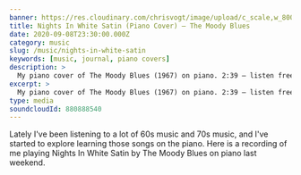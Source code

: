 ```yaml
---
banner: https://res.cloudinary.com/chrisvogt/image/upload/c_scale,w_800/v1599632188/chrisvogt-me/galleries/cover-photos/CJV_0572.jpg
title: Nights In White Satin (Piano Cover) – The Moody Blues
date: 2020-09-08T23:30:00.000Z
category: music
slug: /music/nights-in-white-satin
keywords: [music, journal, piano covers]
description: >
  My piano cover of The Moody Blues (1967) on piano. 2:39 – listen free on SoundCloud.
excerpt: >
  My piano cover of The Moody Blues (1967) on piano. 2:39 – listen free on SoundCloud.
type: media
soundcloudId: 880888540
---
```


Lately I've been listening to a lot of 60s music and 70s music, and I've started
to explore learning those songs on the piano. Here is a recording of me playing
Nights In White Satin by The Moody Blues on piano last weekend.